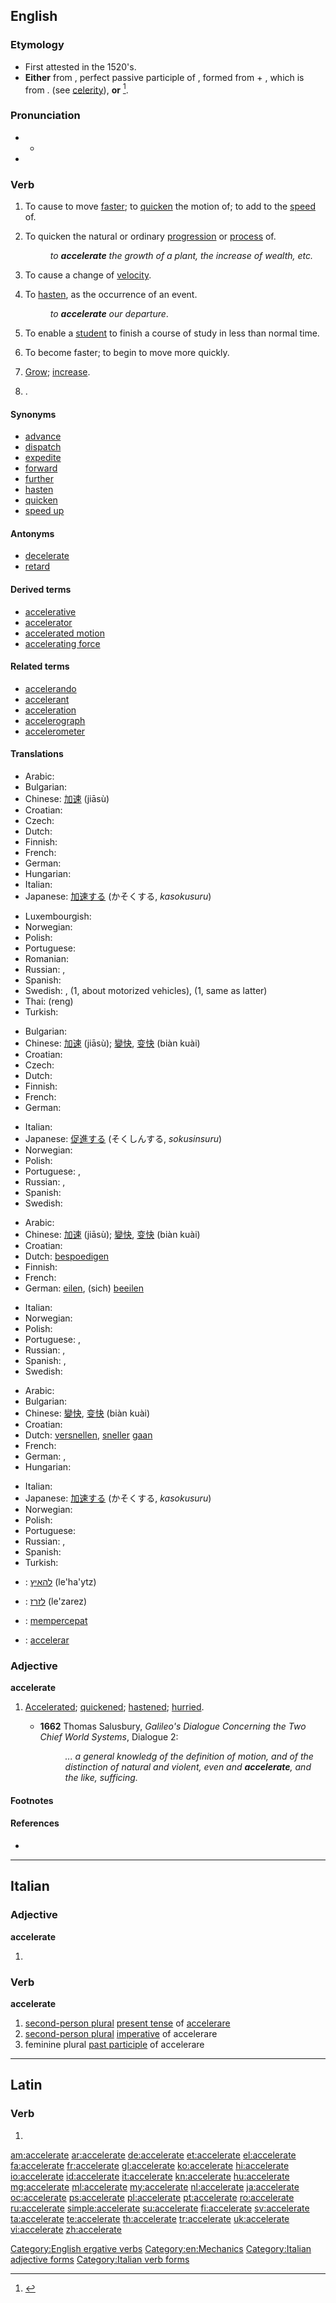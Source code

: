 ==English==

===Etymology===
* First attested in the 1520's.
* '''Either''' from {{etyl|la}} {{term|acceleratus|accelerātus|lang=la}}, perfect passive participle of {{term|accelero|accelerō|I accelerate, hasten|lang=la}}, formed from {{term|ad|lang=la}} + {{term|celero|celerō|I hasten|lang=la}}, which is from {{term|celer||quick|lang=la}}. (see [[celerity]]), '''or''' {{back-form|acceleration}}<ref>{{reference-book | last = Dobbie | first = Elliott K. | coauthors = Dunmore, C. William, et al. | editor = Barnhart, Robert K.| title = Chambers Dictionary of Etymology | origyear = 1998 | year = 2004 | publisher = Chambers Harrap Publishers Ltd | location = Edinburgh, Scotland | isbn =0550142304 | pages = 6}}</ref>.

===Pronunciation===
* {{a|RP}}
** {{IPA|/ək.ˈsɛl.ə.ˌreɪt/|/æk.ˈsɛl.ə.ˌɹeɪt/|/ɪk.ˈsɛl.ə.ˌɹeɪt/}}
* {{audio|en-us-accelerate.ogg|Audio (US)}}

===Verb===
{{en-verb|accelerat|ing}}

# {{context|transitive}} To cause to move [[faster]]; to [[quicken]] the motion of; to add to the [[speed]] of.
# {{context|transitive}} To quicken the natural or ordinary [[progression]] or [[process]] of.
#: ''to '''accelerate''' the growth of a plant, the increase of wealth, etc.''
# {{context|transitive|physics}} To cause a change of [[velocity]].
# {{context|transitive}} To [[hasten]], as the occurrence of an event.
#: ''to '''accelerate''' our departure''.
# {{context|transitive|education}} To enable a [[student]] to finish a course of study in less than normal time.
# {{context|intransitive}} To become faster; to begin to move more quickly.
# {{context|intransitive}} [[grow|Grow]]; [[increase]].
# {{context|obsolete}} {{alternative form of|accelerated}}.

====Synonyms====
* [[advance]]
* [[dispatch]]
* [[expedite]]
* [[forward]]
* [[further]]
* [[hasten]]
* [[quicken]]
* [[speed up]]

====Antonyms====
* [[decelerate]]
* [[retard]]

====Derived terms====
* [[accelerative]]
* [[accelerator]]
* [[accelerated motion]]
* [[accelerating force]]

====Related terms====
* [[accelerando]]
* [[accelerant]]
* [[acceleration]]
* [[accelerograph]]
* [[accelerometer]]

====Translations====
{{trans-top|to cause to move faster}}
* Arabic: {{Arab|[[تسريع]]}}
* Bulgarian: {{t|bg|ускорявам}}
* Chinese: [[加速]] (jiāsù)
* Croatian: {{t-|hr|ubrzati|alt=ubr̀zati}}
* Czech: {{t-|cs|zrychlit}}
* Dutch: {{t+|nl|versnellen}}
* Finnish: {{t+|fi|kiihdyttää}}
* French: {{t+|fr|accélérer}}
* German: {{t+|de|beschleunigen}}
* Hungarian: {{t+|hu|gyorsít}}
* Italian: {{t+|it|accelerare}}
* Japanese: [[加速する]] (かそくする, ''kasokusuru'')
{{trans-mid}}
* Luxembourgish: {{t|lb|acceleréieren}}
* Norwegian: {{t+|no|akselerere}}
* Polish: {{t|pl|przyśpieszać}}
* Portuguese: {{t+|pt|acelerar}}
* Romanian: {{t|ro|accelera}}
* Russian: {{t|ru|ускорять|tr=uskorját’}} {{impf}}, {{t|ru|ускорить|tr=uskórit’}} {{pf.}}
* Spanish: {{t+|es|acelerar}}
* Swedish: {{t+|sv|accelerera}}, {{t|sv|ge mer gas}} (1, about motorized vehicles), {{t-|sv|gasa}} (1, same as latter)
* Thai: {{Thai|[[เร่ง]]}} (reng)
* Turkish: {{t+|tr|hızlandırmak}}
{{trans-bottom}}

{{trans-top|to quicken natural or ordinary progression or process}}
* Bulgarian: {{t|bg|засилвам}}
* Chinese: [[加速]] (jiāsù); [[變快]], [[变快]] (biàn kuài)
* Croatian: {{t-|hr|ubrzati|alt=ubr̀zati}}
* Czech: {{t-|cs|urychlit}}
* Dutch: {{t+|nl|versnellen}}
* Finnish: {{t+|fi|kiihdyttää}}
* French: {{t+|fr|accélérer}}
* German: {{t+|de|beschleunigen}}
{{trans-mid}}
* Italian: {{t+|it|accelerare}}
* Japanese: [[促進する]] (そくしんする, ''sokusinsuru'')
* Norwegian: {{t|no|påskynde}}
* Polish: {{t|pl|przyśpieszać}}
* Portuguese: {{t+|pt|acelerar}}, {{t+|pt|apressar}}
* Russian: {{t|ru|ускоряться|tr=uskorját’sja}} {{impf}}, {{t|ru|ускориться|tr=uskórit’sja}} {{pf.}}
* Spanish: {{t+|es|acelerar}}
* Swedish: {{t+|sv|accelerera}}
{{trans-bottom}}

{{trans-top|to hasten}}
* Arabic: {{Arab|[[إستعجال]]}}
* Chinese: [[加速]] (jiāsù); [[變快]], [[变快]] (biàn kuài)
* Croatian: {{t-|hr|ubrzati|alt=ubr̀zati}}
* Dutch: [[bespoedigen]]
* Finnish: {{t-|fi|nopeuttaa}}
* French: {{t+|fr|accélérer}}
* German: [[eilen]], (sich) [[beeilen]]
{{trans-mid}}
* Italian: {{t-|it|affrettare}}
* Norwegian: {{t|no|påskynde}}
* Polish: {{t|pl|przyśpieszać}}
* Portuguese: {{t+|pt|acelerar}}, {{t+|pt|apressar}}
* Russian: {{t|ru|ускорять|tr=uskorját’}} {{impf}}, {{t|ru|ускорить|tr=uskórit’}} {{pf.}}
* Spanish: {{t+|es|acelerar}}, {{t+|es|apresurar}}
* Swedish: {{t+|sv|påskynda}}
{{trans-bottom}}

{{trans-top|to become faster}}
* Arabic: {{Arab|[[إسراع]]}}
* Bulgarian: {{t|bg|ускорявам се}}
* Chinese: [[變快]], [[变快]] (biàn kuài)
* Croatian: {{t-|hr|ubrzati|alt=ubr̀zati}}
* Dutch: [[versnellen]], [[sneller]] [[gaan]]
* French: {{t+|fr|accélérer}}
* German: {{t|de|schneller werden}}, {{t+|de|beschleunigen}}
* Hungarian: {{t+|hu|gyorsul}}
{{trans-mid}}
* Italian: {{t+|it|accelerare}}
* Japanese: [[加速する]] (かそくする, ''kasokusuru'')
* Norwegian: {{t|no|sette opp farten}}
* Polish: {{t|pl|przyśpieszać}}
* Portuguese: {{t+|pt|acelerar}}
* Russian: {{t|ru|ускоряться|tr=uskorját’sja}} {{impf}}, {{t|ru|ускориться|tr=uskórit’sja}} {{pf.}}
* Spanish: {{t+|es|acelerar|alt=acelerarse}}
* Turkish: {{t|tr|hızlanmak}}
{{trans-bottom}}

{{checktrans-top}}
* {{ttbc|he}}: [[להאיץ]] (le'ha'ytz)
* {{ttbc|he}}: [[לזרז]] (le'zarez)
{{trans-mid}}
* {{ttbc|id}}: [[cepat|mempercepat]]
* {{ttbc|ia}}: [[accelerar]]
{{trans-bottom}}

===Adjective===
'''accelerate'''

# {{rare}} [[accelerated|Accelerated]]; [[quickened]]; [[hastened]]; [[hurried]].
#* '''1662''' Thomas Salusbury, ''Galileo's Dialogue Concerning the Two Chief World Systems'', Dialogue 2:
#*: ''... a general knowledg of the definition of motion, and of the distinction of natural and violent, even and '''accelerate''', and the like, sufficing.''


====Footnotes====
<references/>

====References====
* {{R:OED2}}

[[Category:English ergative verbs]]
[[Category:en:Mechanics]]

----

==Italian==

===Adjective===
'''accelerate''' {{p}}

# {{feminine of|accelerato#Adjective|accelerato}}

===Verb===
'''accelerate'''

# [[second-person plural]] [[present tense]] of [[accelerare]]
# [[second-person plural]] [[imperative]] of accelerare
# feminine plural [[past participle]] of accelerare

[[Category:Italian adjective forms]]
[[Category:Italian verb forms]]

----

==Latin==

===Verb===
{{la-verb-form|accelerāte}}

# {{conjugation of|accelero|accelerō|1|p|pres|act|imp|lang=la}}

[[am:accelerate]]
[[ar:accelerate]]
[[de:accelerate]]
[[et:accelerate]]
[[el:accelerate]]
[[fa:accelerate]]
[[fr:accelerate]]
[[gl:accelerate]]
[[ko:accelerate]]
[[hi:accelerate]]
[[io:accelerate]]
[[id:accelerate]]
[[it:accelerate]]
[[kn:accelerate]]
[[hu:accelerate]]
[[mg:accelerate]]
[[ml:accelerate]]
[[my:accelerate]]
[[nl:accelerate]]
[[ja:accelerate]]
[[oc:accelerate]]
[[ps:accelerate]]
[[pl:accelerate]]
[[pt:accelerate]]
[[ro:accelerate]]
[[ru:accelerate]]
[[simple:accelerate]]
[[su:accelerate]]
[[fi:accelerate]]
[[sv:accelerate]]
[[ta:accelerate]]
[[te:accelerate]]
[[th:accelerate]]
[[tr:accelerate]]
[[uk:accelerate]]
[[vi:accelerate]]
[[zh:accelerate]]